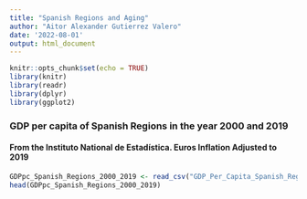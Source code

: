 ```yaml
---
title: "Spanish Regions and Aging"
author: "Aitor Alexander Gutierrez Valero"
date: '2022-08-01'
output: html_document
---
```


```r
knitr::opts_chunk$set(echo = TRUE)
library(knitr)
library(readr)
library(dplyr)
library(ggplot2)
```

### GDP per capita of Spanish Regions in the year 2000 and 2019
#### From the Instituto National de Estadística. Euros Inflation Adjusted to 2019

```r
GDPpc_Spanish_Regions_2000_2019 <- read_csv("GDP_Per_Capita_Spanish_Regions_2000_2019.csv")
head(GDPpc_Spanish_Regions_2000_2019)
```
```r

```

```r

```

```r

```

```r

```

